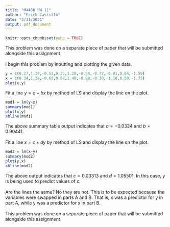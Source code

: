 ```yaml
---
title: "M440B HW 11"
author: "Erick Castillo"
date: "3/31/2021"
output: pdf_document
---
```


```r
knitr::opts_chunk$set(echo = TRUE)
```

\textbf{Problem 1:} This problem was done on a separate piece of paper that will be submitted alongside this assignment.\
\
\textbf{Problem 2:} I begin this problem by inputting and plotting the given data.
```r
y = c(0.27,1.34,-0.53,0.35,1.28,-0.98,-0.72,-0.81,0.64,-1.59)
x = c(0.34,1.38,-0.65,0.68,1.40,-0.88,-0.30,-1.18,0.50,-1.75)
plot(x,y)
```

\textbf{A.} Fit a line $y=a+bx$ by method of LS and display the line on the plot.
```r
mod1 = lm(y~x)
summary(mod1)
plot(x,y)
abline(mod1)
```

The above summary table output indicates that $a=-0.0334$ and $b=0.90441$.\
\
\textbf{B.} Fit a line $x=c+dy$ by method of LS and display the line on the plot.
```r
mod2 = lm(x~y)
summary(mod2)
plot(y,x)
abline(mod2)
```

The above output indicates that $c=0.03313$ and $d=1.05501$. In this case, y is being used to predict values of x.\
\
\textbf{C.} Are the lines the same? No they are not. This is to be expected because the variables were swapped in parts A and B. That is, x was a predictor for y in part A, while y was a predictor for x in part B.\
\
\textbf{Problem 15:} This problem was done on a separate piece of paper that will be submitted alongside this assignment.\
